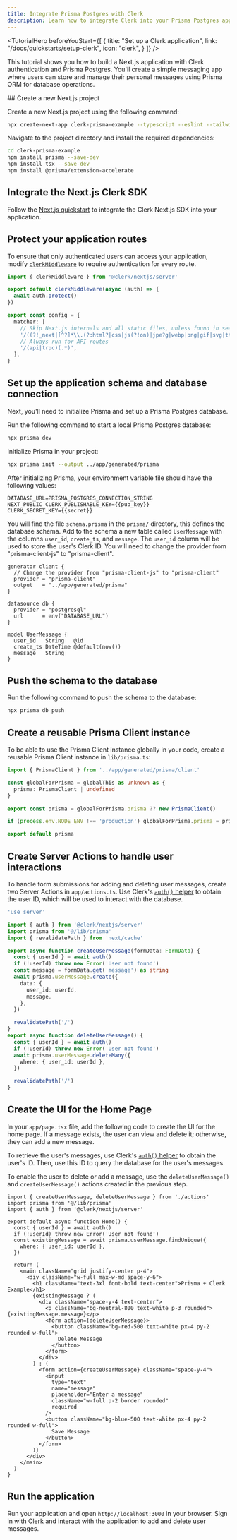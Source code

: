 ```yaml
---
title: Integrate Prisma Postgres with Clerk
description: Learn how to integrate Clerk into your Prisma Postgres application.
---
```


<TutorialHero
  beforeYouStart={[
    {
      title: "Set up a Clerk application",
      link: "/docs/quickstarts/setup-clerk",
      icon: "clerk",
    }
  ]}
/>

This tutorial shows you how to build a Next.js application with Clerk authentication and Prisma Postgres. You'll create a simple messaging app where users can store and manage their personal messages using Prisma ORM for database operations.

<Steps>
  ## Create a new Next.js project

  Create a new Next.js project using the following command:

  ```sh {{ filename: 'terminal' }}
  npx create-next-app clerk-prisma-example --typescript --eslint --tailwind --use-npm --no-src-dir --app --import-alias "@/*"
  ```

  Navigate to the project directory and install the required dependencies:

  ```sh {{ filename: 'terminal' }}
  cd clerk-prisma-example
  npm install prisma --save-dev
  npm install tsx --save-dev
  npm install @prisma/extension-accelerate
  ```

  ## Integrate the Next.js Clerk SDK

  Follow the [Next.js quickstart](/docs/quickstarts/nextjs) to integrate the Clerk Next.js SDK into your application.

  ## Protect your application routes

  To ensure that only authenticated users can access your application, modify [`clerkMiddleware`](/docs/references/nextjs/clerk-middleware) to require authentication for every route.

  ```typescript {{ filename: 'middleware.ts', mark: [[3, 5]] }}
  import { clerkMiddleware } from '@clerk/nextjs/server'

  export default clerkMiddleware(async (auth) => {
    await auth.protect()
  })

  export const config = {
    matcher: [
      // Skip Next.js internals and all static files, unless found in search params
      '/((?!_next|[^?]*\\.(?:html?|css|js(?!on)|jpe?g|webp|png|gif|svg|ttf|woff2?|ico|csv|docx?|xlsx?|zip|webmanifest)).*)',
      // Always run for API routes
      '/(api|trpc)(.*)',
    ],
  }
  ```

  ## Set up the application schema and database connection

  Next, you'll need to initialize Prisma and set up a Prisma Postgres database.

  Run the following command to start a local Prisma Postgres database:

  ```sh {{ filename: 'terminal' }}
  npx prisma dev
  ```

  Initialize Prisma in your project:

  ```sh {{ filename: 'terminal' }}
  npx prisma init --output ../app/generated/prisma
  ```

  After initializing Prisma, your environment variable file should have the following values:

  ```env {{ filename: '.env' }}
  DATABASE_URL=PRISMA_POSTGRES_CONNECTION_STRING
  NEXT_PUBLIC_CLERK_PUBLISHABLE_KEY={{pub_key}}
  CLERK_SECRET_KEY={{secret}}
  ```

  You will find the file `schema.prisma` in the `prisma/` directory, this defines the database schema. Add to the schema a new table called `UserMessage` with the columns `user_id`, `create_ts`, and `message`. The `user_id` column will be used to store the user's Clerk ID. You will need to change the provider from "prisma-client-js" to "prisma-client".

  ```prisma {{ filename: 'prisma/schema.prisma' }}
  generator client {
    // Change the provider from "prisma-client-js" to "prisma-client"
    provider = "prisma-client"
    output   = "../app/generated/prisma"
  }

  datasource db {
    provider = "postgresql"
    url      = env("DATABASE_URL")
  }

  model UserMessage {
    user_id   String   @id
    create_ts DateTime @default(now())
    message   String
  }
  ```

  ## Push the schema to the database

  Run the following command to push the schema to the database:

  ```sh {{ filename: 'terminal' }}
  npx prisma db push
  ```

  ## Create a reusable Prisma Client instance

  To be able to use the Prisma Client instance globally in your code, create a reusable Prisma Client instance in `lib/prisma.ts`:

  ```typescript {{ filename: 'lib/prisma.ts' }}
  import { PrismaClient } from '../app/generated/prisma/client'

  const globalForPrisma = globalThis as unknown as {
    prisma: PrismaClient | undefined
  }

  export const prisma = globalForPrisma.prisma ?? new PrismaClient()

  if (process.env.NODE_ENV !== 'production') globalForPrisma.prisma = prisma

  export default prisma
  ```

  ## Create Server Actions to handle user interactions

  To handle form submissions for adding and deleting user messages, create two Server Actions in `app/actions.ts`. Use Clerk's [`auth()` helper](/docs/references/nextjs/auth) to obtain the user ID, which will be used to interact with the database.

  ```typescript {{ filename: 'app/actions.ts' }}
  'use server'

  import { auth } from '@clerk/nextjs/server'
  import prisma from '@/lib/prisma'
  import { revalidatePath } from 'next/cache'

  export async function createUserMessage(formData: FormData) {
    const { userId } = await auth()
    if (!userId) throw new Error('User not found')
    const message = formData.get('message') as string
    await prisma.userMessage.create({
      data: {
        user_id: userId,
        message,
      },
    })

    revalidatePath('/')
  }
  export async function deleteUserMessage() {
    const { userId } = await auth()
    if (!userId) throw new Error('User not found')
    await prisma.userMessage.deleteMany({
      where: { user_id: userId },
    })

    revalidatePath('/')
  }
  ```

  ## Create the UI for the Home Page

  In your `app/page.tsx` file, add the following code to create the UI for the home page. If a message exists, the user can view and delete it; otherwise, they can add a new message.

  To retrieve the user's messages, use Clerk's [`auth()` helper](/docs/references/nextjs/auth) to obtain the user's ID. Then, use this ID to query the database for the user's messages.

  To enable the user to delete or add a message, use the `deleteUserMessage()` and `createUserMessage()` actions created in the previous step.

  ```tsx {{ filename: 'app/page.tsx' }}
  import { createUserMessage, deleteUserMessage } from './actions'
  import prisma from '@/lib/prisma'
  import { auth } from '@clerk/nextjs/server'

  export default async function Home() {
    const { userId } = await auth()
    if (!userId) throw new Error('User not found')
    const existingMessage = await prisma.userMessage.findUnique({
      where: { user_id: userId },
    })

    return (
      <main className="grid justify-center p-4">
        <div className="w-full max-w-md space-y-6">
          <h1 className="text-3xl font-bold text-center">Prisma + Clerk Example</h1>
          {existingMessage ? (
            <div className="space-y-4 text-center">
              <p className="bg-neutral-800 text-white p-3 rounded">{existingMessage.message}</p>
              <form action={deleteUserMessage}>
                <button className="bg-red-500 text-white px-4 py-2 rounded w-full">
                  Delete Message
                </button>
              </form>
            </div>
          ) : (
            <form action={createUserMessage} className="space-y-4">
              <input
                type="text"
                name="message"
                placeholder="Enter a message"
                className="w-full p-2 border rounded"
                required
              />
              <button className="bg-blue-500 text-white px-4 py-2 rounded w-full">
                Save Message
              </button>
            </form>
          )}
        </div>
      </main>
    )
  }
  ```

  ## Run the application

  Run your application and open `http://localhost:3000` in your browser. Sign in with Clerk and interact with the application to add and delete user messages.
</Steps>
